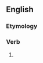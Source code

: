 ==English==

===Etymology===
{{suffix|en|laugh|est}}

===Verb===
{{head|en|verb form}}

# {{en-archaic second-person singular of|laugh|lang=en}}